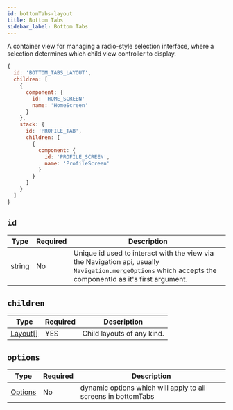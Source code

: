 ```yaml
---
id: bottomTabs-layout
title: Bottom Tabs
sidebar_label: Bottom Tabs
---
```


A container view for managing a radio-style selection interface, where a selection determines which child view controller to display.

```js
{
  id: 'BOTTOM_TABS_LAYOUT',
  children: [
    {
      component: {
        id: 'HOME_SCREEN'
        name: 'HomeScreen'
      }
    },
    stack: {
      id: 'PROFILE_TAB',
      children: [
        {
          component: {
            id: 'PROFILE_SCREEN',
            name: 'ProfileScreen'
          }
        }
      ]
    }
  ]
}
```

## `id`

| Type   | Required | Description                                                                                                                                                    |
| ------ | -------- | -------------------------------------------------------------------------------------------------------------------------------------------------------------- |
| string | No       | Unique id used to interact with the view via the Navigation api, usually `Navigation.mergeOptions` which accepts the componentId as it's first argument. |

## `children`

| Type               | Required | Description                   |
| ------------------ | -------- | ----------------------------- |
| [Layout[]](layout) | YES      | Child layouts of any kind. |

## `options`

| Type                    | Required | Description                                                   |
| ----------------------- | -------- | ------------------------------------------------------------- |
| [Options](options-root) | No       | dynamic options which will apply to all screens in bottomTabs |
